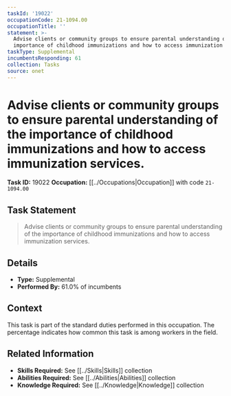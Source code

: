 ```yaml
---
taskId: '19022'
occupationCode: 21-1094.00
occupationTitle: ''
statement: >-
  Advise clients or community groups to ensure parental understanding of the
  importance of childhood immunizations and how to access immunization services.
taskType: Supplemental
incumbentsResponding: 61
collection: Tasks
source: onet
---
```

# Advise clients or community groups to ensure parental understanding of the importance of childhood immunizations and how to access immunization services.

**Task ID:** 19022
**Occupation:** [[../Occupations|Occupation]] with code `21-1094.00`

## Task Statement

> Advise clients or community groups to ensure parental understanding of the importance of childhood immunizations and how to access immunization services.

## Details

- **Type:** Supplemental
- **Performed By:** 61.0% of incumbents

## Context

This task is part of the standard duties performed in this occupation. The percentage indicates how common this task is among workers in the field.

## Related Information

- **Skills Required:** See [[../Skills|Skills]] collection
- **Abilities Required:** See [[../Abilities|Abilities]] collection
- **Knowledge Required:** See [[../Knowledge|Knowledge]] collection
